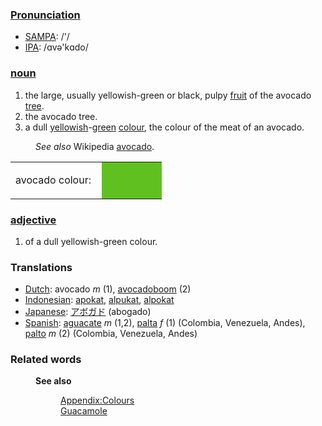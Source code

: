 ===[[Pronunciation]]===
*[[w:SAMPA|SAMPA]]: /'/
*[[w:IPA|IPA]]: /ɑvə'kɑdo/

===[[noun]]===
#the large, usually yellowish-green or black, pulpy [[fruit]] of the avocado [[tree]].
#the avocado tree.
#a dull [[yellow]]ish-[[green]] [[color|colour]], the colour of the meat of an avocado.
:''See also'' Wikipedia [[w:avocado|avocado]].

<table><tr><td>avocado colour: &nbsp;</td>
<td bgcolor="#60C020" width="80">&nbsp; </td></tr></table>

===[[adjective]]===
#of a dull yellowish-green colour.

=== Translations ===
*[[Dutch]]: avocado ''m'' (1), [[avocadoboom]] (2)
*[[Indonesian]]: [[apokat]], [[alpukat]], [[alpokat]]
*[[Japanese]]: [[アボガド]] (abogado)
*[[Spanish]]: [[aguacate]] ''m'' (1,2), [[palta]] ''f'' (1) (Colombia, Venezuela, Andes), [[palto]] ''m'' (2) (Colombia, Venezuela, Andes)

===Related words===
:'''See also''' 
::[[Wiktionary_Appendix:Colours|Appendix:Colours]]
::[[Guacamole]]